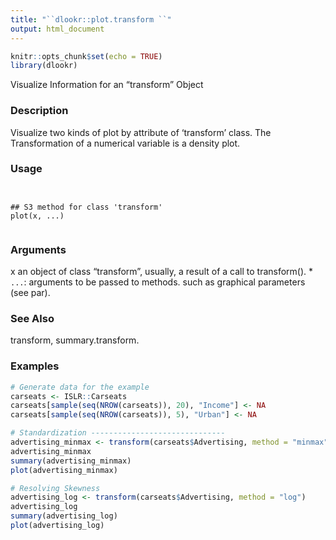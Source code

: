 ---
title: "``dlookr::plot.transform ``"
output: html_document
---

```{r setup, include=FALSE}
knitr::opts_chunk$set(echo = TRUE)
library(dlookr)
```

 Visualize Information for an "transform" Object

### Description 

Visualize two kinds of plot by attribute of 'transform' class. The Transformation of a numerical
variable is a density plot.

### Usage 
<pre><code>

## S3 method for class 'transform'
plot(x, ...)

</code></pre>
### Arguments
 
x an object of class "transform", usually, a result of a call to transform().
* ``...``: arguments to be passed to methods. such as graphical parameters (see par).

### See Also
 
transform, summary.transform.

### Examples
```{r}

# Generate data for the example
carseats <- ISLR::Carseats
carseats[sample(seq(NROW(carseats)), 20), "Income"] <- NA
carseats[sample(seq(NROW(carseats)), 5), "Urban"] <- NA
```


```{r}
# Standardization ------------------------------
advertising_minmax <- transform(carseats$Advertising, method = "minmax")
advertising_minmax
summary(advertising_minmax)
plot(advertising_minmax)
```


```{r}
# Resolving Skewness 
advertising_log <- transform(carseats$Advertising, method = "log")
advertising_log
summary(advertising_log)
plot(advertising_log)
```

